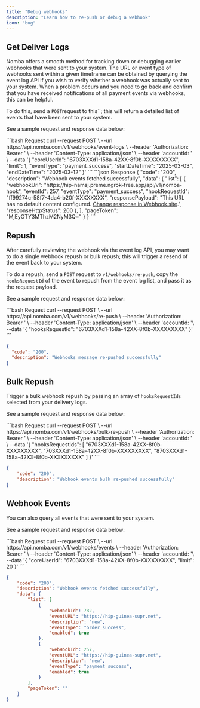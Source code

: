 ```yaml
---
title: "Debug webhooks"
description: "Learn how to re-push or debug a webhook"
icon: "bug"
---
```


## Get Deliver Logs
Nomba offers a smooth method for tracking down or debugging earlier webhooks that were sent to your system. The URL or event type of webhooks sent within a given timeframe can be obtained by querying the event log API if you wish to verify whether a webhook was actually sent to your system. When a problem occurs and you need to go back and confirm that you have received notifications of all payment events via webhooks, this can be helpful.

To do this, send a `POST`request to this``; this will return a detailed list of events that have been sent to your system.

See a sample request and response data below:

<CodeGroup>
```bash Request
curl --request POST \ 
--url https://api.nomba.com/v1/webhooks/event-logs \
--header 'Authorization: Bearer <token>' \
--header 'Content-Type: application/json' \
--header 'accountId: <accountid>' \
--data '{
        "coreUserId": "6703XXXd1-158a-42XX-8f0b-XXXXXXXXX",
        "limit": 1,
        "eventType": "payment_success",
        "startDateTime": "2025-03-03",
        "endDateTime": "2025-03-12"
   }'
```
```json Response
{
    "code": "200",
    "description": "Webhook events fetched successfully",
    "data": {
        "list": [
            {
                "webhookUrl": "https://hip-namsj.preme.ngrok-free.app/api/v1/nomba-hook",
                "eventId": 257,
                "eventType": "payment_success",
                "hookRequestId": "ff99274c-58f7-4da4-b20f-XXXXXXXX",
                "responsePayload": "This URL has no default content configured. <a href=\"https://webhook.site/#!/edit/7604-6372-41ee-8f89-d28b8d21944b\">Change response in Webhook.site</a>.",
                "responseHttpStatus": 200
            },
        ],
        "pageToken": "MjEyOTY3MThzM2NyM3Q="
    }
}
```
</CodeGroup>

## Repush

After carefully reviewing the webhook via the event log API, you may want to do a single webhook repush or bulk repush; this will trigger a resend of the event back to your system.

To do a repush, send a `POST` request to `v1/webhooks/re-push`, copy the `hooksRequestId` of the event to repush from the event log list, and pass it as the request payload.

See a sample request and response data below:

<CodeGroup>
```bash Request
curl --request POST \ 
--url https://api.nomba.com/v1/webhooks/re-push \
--header 'Authorization: Bearer <token>' \
--header 'Content-Type: application/json' \
--header 'accountId: <accountId>'\
--data '{
    "hooksRequestId": "6703XXXd1-158a-42XX-8f0b-XXXXXXXXX"
  }'
```

```json Success response
{
  "code": "200",
  "description": "Webhooks message re-pushed successfully"
}
```
</CodeGroup>

## Bulk Repush

Trigger a bulk webhook repush by passing an array of `hooksRequestIds` selected from your delivery logs. 

See a sample request and response data below:

<CodeGroup>
```bash Request
curl --request POST \ 
--url https://api.nomba.com/v1/webhooks/bulk-re-push \
--header 'Authorization: Bearer <token>' \
--header 'Content-Type: application/json' \
--header 'accountId: <accountId>' \
--data '{
    "hooksRequestIds": [
      "6703XXXd1-158a-42XX-8f0b-XXXXXXXXX",
      "703XXXd1-158a-42XX-8f0b-XXXXXXXXX",
      "8703XXXd1-158a-42XX-8f0b-XXXXXXXXX"
    ]
  }'
```

```json Success response
{
    "code": "200",
    "description": "Webhook events bulk re-pushed successfully"
}
```
</CodeGroup>



## Webhook Events

You can also query all events that were sent to your system.

See a sample request and response data below:

<CodeGroup>
```bash Request
curl --request POST \ 
--url https://api.nomba.com/v1/webhooks/events \
--header 'Authorization: Bearer <token>' \
--header 'Content-Type: application/json' \
--header 'accountId: <accountId>'\
--data '{
    "coreUserId": "6703XXXd1-158a-42XX-8f0b-XXXXXXXXX",
    "limit": 20
  }'
```

```json Success
{
    "code": "200",
    "description": "Webhook events fetched successfully",
    "data": {
        "list": [
            {
                "webHookId": 782,
                "eventURL": "https://hip-guinea-supr.net",
                "description": "new",
                "eventType": "order_success",
                "enabled": true
            },
            {
                "webHookId": 257,
                "eventURL": "https://hip-guinea-supr.net",
                "description": "new",
                "eventType": "payment_success",
                "enabled": true
            }
        ],
        "pageToken": ""
    }
}
```
</CodeGroup>